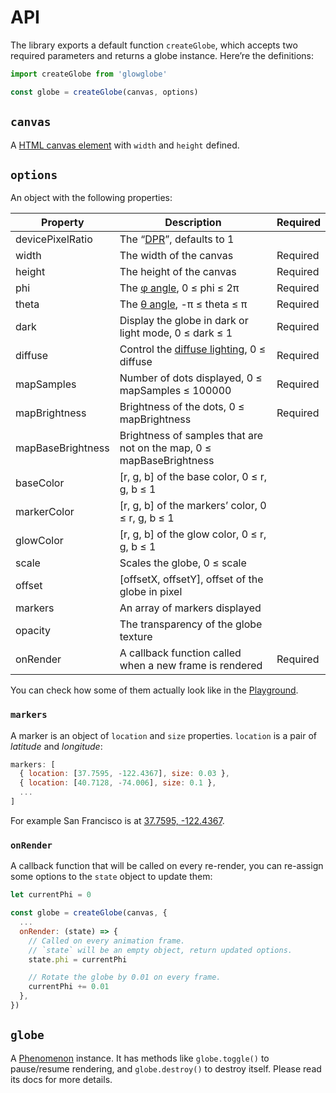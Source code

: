 # API

The library exports a default function `createGlobe`, which accepts two required parameters and returns a globe instance. Here’re the definitions:

```ts
import createGlobe from 'glowglobe'

const globe = createGlobe(canvas, options)
```

## `canvas`

A [HTML canvas element](https://developer.mozilla.org/en-US/docs/Web/HTML/Element/canvas) with `width` and `height` defined.

## `options`

An object with the following properties:

| Property | Description | Required |
|---|---|---|
| devicePixelRatio | The “[DPR](https://developer.fastly.com/reference/io/dpr)”, defaults to 1 |  |
| width | The width of the canvas | Required |
| height | The height of the canvas | Required |
| phi | The [φ angle](https://en.wikipedia.org/wiki/Spherical_coordinate_system), 0 ≤ phi ≤ 2π | Required |
| theta | The [θ angle](https://en.wikipedia.org/wiki/Spherical_coordinate_system), -π ≤ theta ≤ π | Required |
| dark | Display the globe in dark or light mode, 0 ≤ dark ≤ 1 | Required |
| diffuse | Control the [diffuse lighting](https://en.wikipedia.org/wiki/Computer_graphics_lighting#:~:text=of%20lighting%20interactions.-,Diffuse,the%20angle%20of%20incoming%20light.), 0 ≤ diffuse | Required |
| mapSamples | Number of dots displayed, 0 ≤ mapSamples ≤ 100000 | Required |
| mapBrightness | Brightness of the dots, 0 ≤ mapBrightness | Required |
| mapBaseBrightness | Brightness of samples that are not on the map, 0 ≤ mapBaseBrightness | |
| baseColor | [r, g, b] of the base color, 0 ≤ r, g, b ≤ 1 | |
| markerColor | [r, g, b] of the markers’ color, 0 ≤ r, g, b ≤ 1 | |
| glowColor | [r, g, b] of the glow color, 0 ≤ r, g, b ≤ 1 | |
| scale | Scales the globe, 0 ≤ scale |  |
| offset | [offsetX, offsetY], offset of the globe in pixel |  |
| markers | An array of markers displayed | |
| opacity | The transparency of the globe texture | |
| onRender | A callback function called when a new frame is rendered | Required |

You can check how some of them actually look like in the [Playground](https://glowglobe-playground.vercel.app).

### `markers`

A marker is an object of `location` and `size` properties. `location` is a pair of _latitude_ and _longitude_:

```js
markers: [
  { location: [37.7595, -122.4367], size: 0.03 },
  { location: [40.7128, -74.006], size: 0.1 },
  ...
]
```

For example San Francisco is at [37.7595, -122.4367](https://www.latlong.net/c/?lat=37.774929&long=-122.419418).

### `onRender`

A callback function that will be called on every re-render, you can re-assign some options to the `state` object to update them:

```js
let currentPhi = 0

const globe = createGlobe(canvas, {
  ...
  onRender: (state) => {
    // Called on every animation frame.
    // `state` will be an empty object, return updated options.
    state.phi = currentPhi

    // Rotate the globe by 0.01 on every frame.
    currentPhi += 0.01
  },
})
```

## `globe`

A [Phenomenon](https://github.com/vaneenige/phenomenon) instance. It has methods like `globe.toggle()` to pause/resume rendering, and `globe.destroy()` to destroy itself. Please read its docs for more details.
